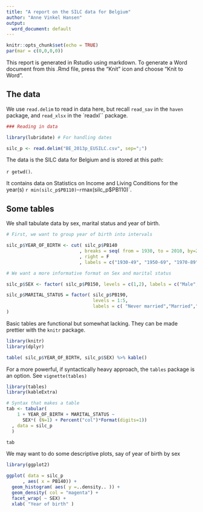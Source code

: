 ```yaml
---
title: "A report on the SILC data for Belgium"
author: "Anne Vinkel Hansen"
output:
  word_document: default
---
```


```r
knitr::opts_chunk$set(echo = TRUE)
par(mar = c(0,0,0,0))
```

This report is generated in Rstudio using markdown. To generate a Word document 
from this .Rmd file, press the "Knit" icon and choose "Knit to Word".

## The data

We use `read.delim` to read in data here, but recall `read_sav` in the `haven` 
package, and `read_xlsx` in the `readxl`` package. 

```r
### Reading in data

library(lubridate) # For handling dates 

silc_p <- read.delim("BE_2013p_EUSILC.csv", sep=";")
```

The data is the SILC data for Belgium and is stored at this path: 

`r getwd()`. 

It contains data on Statistics on Income and Living Conditions for the year(s) 
`r min(silc_p$PB110)`-`r `max(silc_p$PB110)`. 

## Some tables

We shall tabulate data by sex, marital status and year of birth. 

```r

# First, we want to group year of birth into intervals

silc_p$YEAR_OF_BIRTH <- cut( silc_p$PB140
                           , breaks = seq( from = 1930, to = 2010, by=20)
                           , right = F
                           , labels = c("1930-49", "1950-69", "1970-89","1990-2009"))

# We want a more informative format on Sex and marital status

silc_p$SEX <- factor( silc_p$PB150, levels = c(1,2), labels = c("Male", "Female"))

silc_p$MARITAL_STATUS = factor( silc_p$PB190, 
                                levels = 1:5,
                                labels = c( "Never married","Married","Separated","Widowed","Divorced")
)

```
Basic tables are functional but somewhat lacking. They can be made prettier with 
the `knitr` package. 

```r
library(knitr)
library(dplyr)

table( silc_p$YEAR_OF_BIRTH, silc_p$SEX) %>% kable()
```

For a more powerful, if syntactically heavy approach, the `tables` package is an 
option. See `vignette(tables)`

```r
library(tables)
library(kableExtra)

# Syntax that makes a table
tab <- tabular( 
    1 + YEAR_OF_BIRTH + MARITAL_STATUS ~ 
      SEX*( (N=1) + Percent("col")*Format(digits=1))
  , data = silc_p
  )

tab
```

We may want to do some descriptive plots, say of year of birth by sex

```r
library(ggplot2)

ggplot( data = silc_p
      , aes( x = PB140)) + 
  geom_histogram( aes( y =..density.. )) + 
  geom_density( col = "magenta") +
  facet_wrap( ~ SEX) + 
  xlab( "Year of birth" )
```



